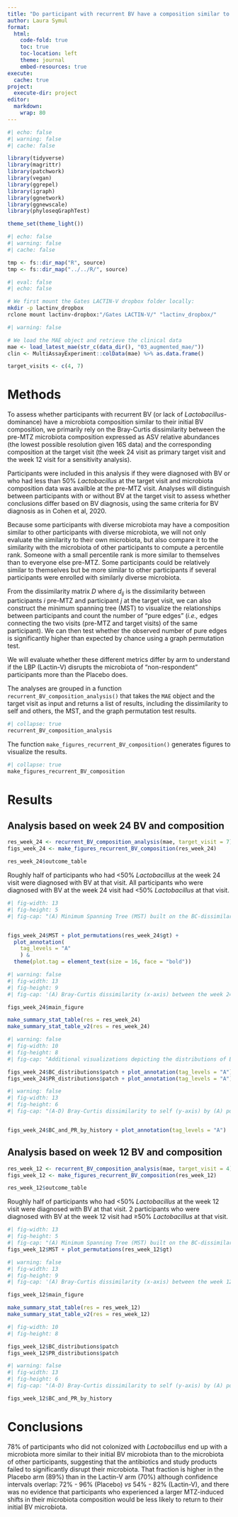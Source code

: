 ```yaml
---
title: "Do participant with recurrent BV have a composition similar to their incident BV composition?"
author: Laura Symul
format: 
  html:
    code-fold: true
    toc: true
    toc-location: left
    theme: journal
    embed-resources: true
execute:
  cache: true
project:
  execute-dir: project
editor: 
  markdown: 
    wrap: 80
---
```


```r
#| echo: false
#| warning: false
#| cache: false

library(tidyverse)
library(magrittr)
library(patchwork)
library(vegan)
library(ggrepel)
library(igraph)
library(ggnetwork)
library(ggnewscale)
library(phyloseqGraphTest)

theme_set(theme_light())

```


```r
#| echo: false
#| warning: false
#| cache: false

tmp <- fs::dir_map("R", source)
tmp <- fs::dir_map("../../R/", source)

```


```bash
#| eval: false
#| echo: false

# We first mount the Gates LACTIN-V dropbox folder locally:
mkdir -p lactinv_dropbox
rclone mount lactinv-dropbox:"/Gates LACTIN-V/" "lactinv_dropbox/"
```


```r
#| warning: false

# We load the MAE object and retrieve the clinical data
mae <- load_latest_mae(str_c(data_dir(), "03_augmented_mae/"))
clin <- MultiAssayExperiment::colData(mae) %>% as.data.frame()

```


```r

target_visits <- c(4, 7)

```


# Methods

To assess whether participants with recurrent BV (or lack of *Lactobacillus*-dominance) have a microbiota composition similar to their initial BV composition, we primarily rely on the Bray-Curtis dissimilarity between the pre-MTZ microbiota composition expressed as ASV relative abundances (the lowest possible resolution given 16S data) and the corresponding composition at the target visit (the week 24 visit as primary target visit and the week 12 visit for a sensitivity analysis).

Participants were included in this analysis if they were diagnosed with BV or who had less than 50% *Lactobacillus* at the target visit and microbiota composition data was availble at the pre-MTZ visit. Analyses will distinguish between participants with or without BV at the target visit to assess whether conclusions differ based on BV diagnosis, using the same criteria for BV diagnosis as in Cohen et al, 2020.


Because some participants with diverse microbiota may have a composition similar to other participants with diverse microbiota, we will not only evaluate the similarity to their own microbiota, but also compare it to the similarity with the microbiota of other participants to compute a percentile rank. Someone with a small percentile rank is more similar to themselves than to everyone else pre-MTZ. Some participants could be relatively similar to themselves but be more similar to other participants if several participants were enrolled with similarly diverse microbiota. 

From the dissimilarity matrix $D$ where $d_{ij}$ is the dissimilarity between participants $i$ pre-MTZ and participant $j$ at the target visit, we can also construct the minimum spanning tree (MST) to visualize the relationships between participants and count the number of "pure edges" (*i.e.,* edges connecting the two visits (pre-MTZ and target visits) of the same participant). We can then test whether the observed number of pure edges is significantly higher than expected by chance using a graph permutation test. 

We will evaluate whether these different metrics differ by arm to understand if the LBP (Lactin-V) disrupts the microbiota of "non-respondent" participants more than the Placebo does.

The analyses are grouped in a function `recurrent_BV_composition_analysis()` that takes the `MAE` object and the target visit as input and returns a list of results, including the dissimilarity to self and others, the MST, and the graph permutation test results. 

```r
#| collapse: true
recurrent_BV_composition_analysis
```


The function `make_figures_recurrent_BV_composition()` generates figures to visualize the results.

```r
#| collapse: true
make_figures_recurrent_BV_composition
```


# Results

## Analysis based on week 24 BV and composition


```r

res_week_24 <- recurrent_BV_composition_analysis(mae, target_visit = 7)
figs_week_24 <- make_figures_recurrent_BV_composition(res_week_24)

```

```r

res_week_24$outcome_table

```


Roughly half of participants who had <50% *Lactobacillus* at the week 24 visit were diagnosed with BV at that visit. All participants who were diagnosed with BV at the week 24 visit had <50% *Lactobacillus* at that visit.


```r
#| fig-width: 13
#| fig-height: 5
#| fig-cap: "(A) Minimum Spanning Tree (MST) built on the BC-dissimilarity matrix between microbiota composition as expressed in terms of ASV relative abundances at the pre-MTZ visit and the week 24 visit. Edges in black connect samples from the same participant, defining 'pure edges'. (B): Distribution of the number of 'pure' edges (connecting samples from the same participant) under 1000 graph permutations. The red line indicates the observed number of such edges."


figs_week_24$MST + plot_permutations(res_week_24$gt) + 
  plot_annotation(
    tag_levels = "A"
    ) & 
  theme(plot.tag = element_text(size = 16, face = "bold")) 
```


```r
#| warning: false
#| fig-width: 13
#| fig-height: 9
#| fig-cap: '(A) Bray-Curtis dissimilarity (x-axis) between the week 24 and the pre-MTZ microbiota composition (expressed as ASV relative abundances) for each participant (y-axis) differentiating between dissimilarity with self (large red dots) and with others (small gray dots). Participants who received a BV diagnosis at week 24 are shown with a closed red dot, while those without BV at week 24 by an open red dot. Participants are ordered by increasing dissimilarity to self. (B) Percentile rank (x-axis) of the dissimilarity to self among dissimilarities with self and others for each participant (y-axis), colored by the arm they were randomized to. As in (A), participants who received a BV diagnosis at week 24 are shown with a closed dot, and those without by an open dot. Participants are ordered as in A. (C) Examples of microbiota compositions pre-MTZ and at week 24 for a selection of participants denoted with letters ranging from A to E and identified by these letters in panels (A-B). Participant A returns to a microbiota composition highly similar to their pre-MTZ composition. Participants B and C are more similar to themselves than to others, but are much less similar to themselves than participant A, especially participant C. Participants D and E are highly dissimilar to themselves pre-MTZ, but for participant D, that appears to be explained by a particularly uncommon microbiota pre-MTZ, while E has a particularly uncommon microbiota at week 24. (D) Distribution of Bray-Curtis dissimilarities to self by arm (horizontal panels) and by BV diagnosis at week 24 (colors). (E) Distribution of percentile ranks by arm (horizontal panels) and by BV diagnosis at week 24 (colors).'

figs_week_24$main_figure
```

```r

make_summary_stat_table(res = res_week_24)
make_summary_stat_table_v2(res = res_week_24)

```




```r
#| warning: false
#| fig-width: 10
#| fig-height: 8
#| fig-cap: "Additional visualizations depicting the distributions of Bray-Curtis dissimilarities to self (top) and their associated percentile ranks (bottom)."

figs_week_24$BC_distributions$patch + plot_annotation(tag_levels = "A")
figs_week_24$PR_distributions$patch + plot_annotation(tag_levels = "A")

```


```r
#| warning: false
#| fig-width: 13
#| fig-height: 6
#| fig-cap: "(A-D) Bray-Curtis dissimilarity to self (y-axis) by (A) post-MTZ total *Lactobacillus* relative abundance; (B) difference in total *Lactobacillus* relative abundance between the post-MTZ and pre-MTZ visits; (C) maximum total *Lactobacillus* relative abundance post-MTZ and until the target visit; (D) Bray-Curtis dissimilarity between pre-MTZ and post-MTZ visits. (E-H) same as (A-D) but for the percentile ranks."


figs_week_24$BC_and_PR_by_history + plot_annotation(tag_levels = "A")


```




## Analysis based on week 12 BV and composition



```r

res_week_12 <- recurrent_BV_composition_analysis(mae, target_visit = 4)
figs_week_12 <- make_figures_recurrent_BV_composition(res_week_12)

```

```r

res_week_12$outcome_table

```


Roughly half of participants who had <50% *Lactobacillus* at the week 12 visit were diagnosed with BV at that visit. 2 participants who were diagnosed with BV at the week 12 visit had ≥50% *Lactobacillus* at that visit.


```r
#| fig-width: 13
#| fig-height: 5
#| fig-cap: "(A) Minimum Spanning Tree (MST) built on the BC-dissimilarity matrix between microbiota composition as expressed in terms of ASV relative abundances at the pre-MTZ visit and the week 12 visit. Edges in black connect samples from the same participant, defining 'pure edges'. (B): Distribution of the number of 'pure' edges (connecting samples from the same participant) under 1000 graph permutations. The red line indicates the observed number of such edges."
figs_week_12$MST + plot_permutations(res_week_12$gt)
```


```r
#| warning: false
#| fig-width: 13
#| fig-height: 9
#| fig-cap: '(A) Bray-Curtis dissimilarity (x-axis) between the week 12 and the pre-MTZ microbiota composition (expressed as ASV relative abundances) for each participant (y-axis) differentiating between dissimilarity with self (large red dots) and with others (small gray dots). Participants who received a BV diagnosis at week 12 are shown with a closed red dot, while those without BV at week 12 by an open red dot. Participants are ordered by increasing dissimilarity to self. (B) Percentile rank (x-axis) of the dissimilarity to self among dissimilarities with self and others for each participant (y-axis), colored by the arm they were randomized to. As in (A), participants who received a BV diagnosis at week 12 are shown with a closed dot, and those without by an open dot. Participants are ordered as in A. (C) Examples of microbiota compositions pre-MTZ and at week 12 for a selection of participants denoted with letters ranging from A to E and identified by these letters in panels (A-B). Participant A returns to a microbiota composition highly similar to their pre-MTZ composition. Participants B and C are more similar to themselves than to others, but are much less similar to themselves than participant A, especially participant C. Participants D and E are highly dissimilar to themselves pre-MTZ, but for participant D, that appears to be explained by a particularly uncommon microbiota pre-MTZ, while E has a particularly uncommon microbiota at week 12. (D) Distribution of Bray-Curtis dissimilarities to self by arm (horizontal panels) and by BV diagnosis at week 12 (colors). (E) Distribution of percentile ranks by arm (horizontal panels) and by BV diagnosis at week 12 (colors).'

figs_week_12$main_figure
```

```r

make_summary_stat_table(res = res_week_12)
make_summary_stat_table_v2(res = res_week_12)

```




```r
#| fig-width: 10
#| fig-height: 8

figs_week_12$BC_distributions$patch
figs_week_12$PR_distributions$patch

```


```r
#| warning: false
#| fig-width: 13
#| fig-height: 6
#| fig-cap: "(A-D) Bray-Curtis dissimilarity to self (y-axis) by (A) post-MTZ total *Lactobacillus* relative abundance; (B) difference in total *Lactobacillus* relative abundance between the post-MTZ and pre-MTZ visits; (C) maximum total *Lactobacillus* relative abundance post-MTZ and until the target visit; (D) Bray-Curtis dissimilarity between pre-MTZ and post-MTZ visits. (E-H) same as (A-D) but for the percentile ranks."

figs_week_12$BC_and_PR_by_history


```






# Conclusions

78% of participants who did not colonized with *Lactobacillus* end up with a microbiota more similar to their initial BV microbiota than to the microbiota of other participants, suggesting that the antibiotics and study products failed to significantly disrupt their microbiota. That fraction is higher in the Placebo arm (89%) than in the Lactin-V arm (70%) although confidence intervals overlap: 72% - 96% (Placebo) *vs* 54% - 82% (Lactin-V), and there was no evidence that participants who experienced a larger MTZ-induced shifts in their microbiota composition would be less likely to return to their initial BV microbiota.



